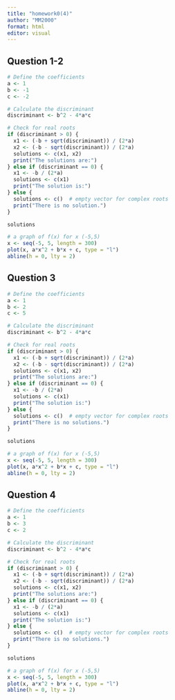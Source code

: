 ```yaml
---
title: "homework0(4)"
author: "MM2000"
format: html
editor: visual
---
```


## Question 1-2

```r
# Define the coefficients
a <- 1 
b <- -1
c <- -2

# Calculate the discriminant
discriminant <- b^2 - 4*a*c

# Check for real roots
if (discriminant > 0) {
  x1 <- (-b + sqrt(discriminant)) / (2*a)
  x2 <- (-b - sqrt(discriminant)) / (2*a)
  solutions <- c(x1, x2)
  print("The solutions are:")
} else if (discriminant == 0) {
  x1 <- -b / (2*a)
  solutions <- c(x1)
  print("The solution is:")
} else {
  solutions <- c()  # empty vector for complex roots
  print("There is no solution.")
}

solutions
```

```r
# a graph of f(x) for x (-5,5)
x <- seq(-5, 5, length = 300)
plot(x, a*x^2 + b*x + c, type = "l")
abline(h = 0, lty = 2)
```

## Question 3

```r
# Define the coefficients
a <- 1 
b <- 2
c <- 5

# Calculate the discriminant
discriminant <- b^2 - 4*a*c

# Check for real roots
if (discriminant > 0) {
  x1 <- (-b + sqrt(discriminant)) / (2*a)
  x2 <- (-b - sqrt(discriminant)) / (2*a)
  solutions <- c(x1, x2)
  print("The solutions are:")
} else if (discriminant == 0) {
  x1 <- -b / (2*a)
  solutions <- c(x1)
  print("The solution is:")
} else {
  solutions <- c()  # empty vector for complex roots
  print("There is no solutions.")
}

solutions

```

```r
# a graph of f(x) for x (-5,5)
x <- seq(-5, 5, length = 300)
plot(x, a*x^2 + b*x + c, type = "l")
abline(h = 0, lty = 2)
```

## Question 4

```r
# Define the coefficients
a <- 1 
b <- 3
c <- 2

# Calculate the discriminant
discriminant <- b^2 - 4*a*c

# Check for real roots
if (discriminant > 0) {
  x1 <- (-b + sqrt(discriminant)) / (2*a)
  x2 <- (-b - sqrt(discriminant)) / (2*a)
  solutions <- c(x1, x2)
  print("The solutions are:")
} else if (discriminant == 0) {
  x1 <- -b / (2*a)
  solutions <- c(x1)
  print("The solution is:")
} else {
  solutions <- c()  # empty vector for complex roots
  print("There is no solutions.")
}

solutions
```

```r
# a graph of f(x) for x (-5,5)
x <- seq(-5, 5, length = 300)
plot(x, a*x^2 + b*x + c, type = "l")
abline(h = 0, lty = 2)
```
